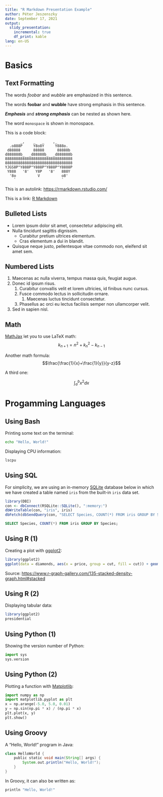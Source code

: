```yaml
---
title: "R Markdown Presentation Example"
author: Péter Jeszenszky
date: September 17, 2021
output:
  slidy_presentation:
    incremental: true
    df_print: kable
lang: en-US
---
```


# Basics

## Text Formatting

The words _foobar_ and *wubble* are emphasized in this sentence.

The words __foobar__ and **wubble** have strong emphasis in this sentence.

___Emphasis___ and ***strong emphasis*** can be nested as shown here.

The word `monospace` is shown in monospace.

This is a code block:
```
       _,    _   _    ,_
  .o888P     Y8o8Y     Y888o.
 d88888      88888      88888b
d888888b_  _d88888b_  _d888888b
8888888888888888888888888888888
8888888888888888888888888888888
YJGS8P"Y888P"Y888P"Y888P"Y8888P
 Y888   '8'   Y8P   '8'   888Y
  '8o          V          o8'
    `                     `
```

This is an autolink: <https://rmarkdown.rstudio.com/>

This is a link: [R Markdown](https://rmarkdown.rstudio.com/)

## Bulleted Lists

* Lorem ipsum dolor sit amet, consectetur adipiscing elit.
* Nulla tincidunt sagittis dignissim.
  * Curabitur pretium ultrices elementum.
  * Cras elementum a dui in blandit.
* Quisque neque justo, pellentesque vitae commodo non, eleifend sit amet sem.

## Numbered Lists

1. Maecenas ac nulla viverra, tempus massa quis, feugiat augue.
1. Donec id ipsum risus.
    1. Curabitur convallis velit et lorem ultricies, id finibus nunc cursus.
    1. Fusce commodo lectus in sollicitudin ornare.
        1. Maecenas luctus tincidunt consectetur.
    1. Phasellus ac orci eu lectus facilisis semper non ullamcorper velit.
1. Sed in sapien nisl.

## Math

[MathJax](https://www.mathjax.org/) let you to use LaTeX math:
$$k_{n+1} = n^2 + k_n^2 - k_{n-1}$$

Another math formula:
$$\frac{\frac{1}{x}+\frac{1}{y}}{y-z}$$

A third one:

$$\int_{a}^{b} x^2 dx$$

# Progamming Languages

## Using Bash

Printing some text on the terminal:
```bash
echo "Hello, World!"
```

Displaying CPU information:
```bash
lscpu
```

## Using SQL

For simplicity, we are using an in-memory [SQLite](https://www.sqlite.org/) database below in which we have created a table named `iris` from the built-in `iris` data set.

```r
library(DBI)
con <- dbConnect(RSQLite::SQLite(), ":memory:")
dbWriteTable(con, "iris", iris)
dbFetch(dbSendQuery(con, "SELECT Species, COUNT(*) FROM iris GROUP BY Species"))
```

```sql
SELECT Species, COUNT(*) FROM iris GROUP BY Species;
```

## Using R (1)

Creating a plot with [ggplot2](https://ggplot2.tidyverse.org/reference/ggplot.html):
```r
library(ggplot2)
ggplot(data = diamonds, aes(x = price, group = cut, fill = cut)) + geom_density(adjust = 1.5, position = "fill")
```

Source: <https://www.r-graph-gallery.com/135-stacked-density-graph.html#stacked>

## Using R (2)

Displaying tabular data:
```r
library(ggplot2)
presidential
```

## Using Python (1)

Showing the version number of Python:
```python
import sys
sys.version
```

## Using Python (2)

Plotting a function with [Matplotlib](https://matplotlib.org/):
```python
import numpy as np
import matplotlib.pyplot as plt
x = np.arange(-5.0, 5.0, 0.01)
y = np.sin(np.pi * x) / (np.pi * x)
plt.plot(x, y)
plt.show()
```

## Using Groovy

A "Hello, World!" program in Java:
```groovy
class HelloWorld {
    public static void main(String[] args) {
        System.out.println("Hello, World!");
    }
}
```

In Groovy, it can also be written as:
```groovy
println "Hello, World!"
```
